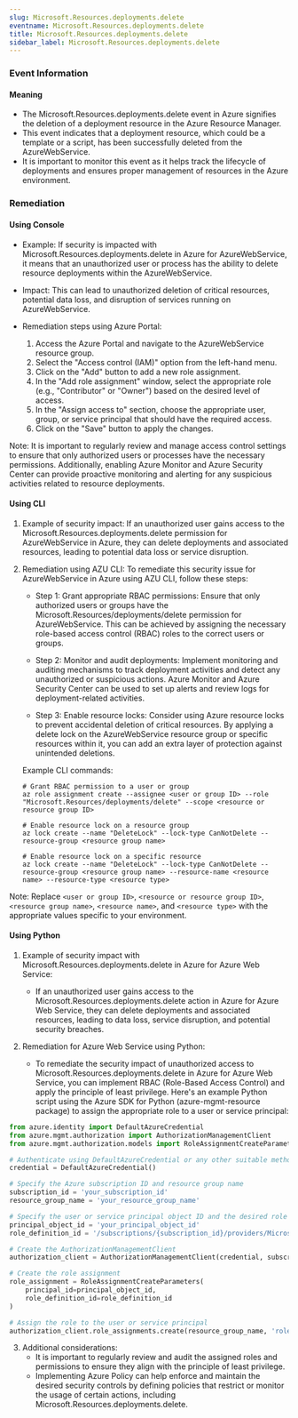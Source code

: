 ```yaml
--- 
slug: Microsoft.Resources.deployments.delete
eventname: Microsoft.Resources.deployments.delete
title: Microsoft.Resources.deployments.delete
sidebar_label: Microsoft.Resources.deployments.delete
---
```

                       
### Event Information

#### Meaning

- The Microsoft.Resources.deployments.delete event in Azure signifies the deletion of a deployment resource in the Azure Resource Manager.
- This event indicates that a deployment resource, which could be a template or a script, has been successfully deleted from the AzureWebService.
- It is important to monitor this event as it helps track the lifecycle of deployments and ensures proper management of resources in the Azure environment.

### Remediation

#### Using Console

- Example: If security is impacted with Microsoft.Resources.deployments.delete in Azure for AzureWebService, it means that an unauthorized user or process has the ability to delete resource deployments within the AzureWebService.

- Impact: This can lead to unauthorized deletion of critical resources, potential data loss, and disruption of services running on AzureWebService.

- Remediation steps using Azure Portal:
  1. Access the Azure Portal and navigate to the AzureWebService resource group.
  2. Select the "Access control (IAM)" option from the left-hand menu.
  3. Click on the "Add" button to add a new role assignment.
  4. In the "Add role assignment" window, select the appropriate role (e.g., "Contributor" or "Owner") based on the desired level of access.
  5. In the "Assign access to" section, choose the appropriate user, group, or service principal that should have the required access.
  6. Click on the "Save" button to apply the changes.

Note: It is important to regularly review and manage access control settings to ensure that only authorized users or processes have the necessary permissions. Additionally, enabling Azure Monitor and Azure Security Center can provide proactive monitoring and alerting for any suspicious activities related to resource deployments.

#### Using CLI

1. Example of security impact: If an unauthorized user gains access to the Microsoft.Resources.deployments.delete permission for AzureWebService in Azure, they can delete deployments and associated resources, leading to potential data loss or service disruption.

2. Remediation using AZU CLI: To remediate this security issue for AzureWebService in Azure using AZU CLI, follow these steps:

   - Step 1: Grant appropriate RBAC permissions: Ensure that only authorized users or groups have the Microsoft.Resources/deployments/delete permission for AzureWebService. This can be achieved by assigning the necessary role-based access control (RBAC) roles to the correct users or groups.

   - Step 2: Monitor and audit deployments: Implement monitoring and auditing mechanisms to track deployment activities and detect any unauthorized or suspicious actions. Azure Monitor and Azure Security Center can be used to set up alerts and review logs for deployment-related activities.

   - Step 3: Enable resource locks: Consider using Azure resource locks to prevent accidental deletion of critical resources. By applying a delete lock on the AzureWebService resource group or specific resources within it, you can add an extra layer of protection against unintended deletions.

   Example CLI commands:
   ```
   # Grant RBAC permission to a user or group
   az role assignment create --assignee <user or group ID> --role "Microsoft.Resources/deployments/delete" --scope <resource or resource group ID>

   # Enable resource lock on a resource group
   az lock create --name "DeleteLock" --lock-type CanNotDelete --resource-group <resource group name>

   # Enable resource lock on a specific resource
   az lock create --name "DeleteLock" --lock-type CanNotDelete --resource-group <resource group name> --resource-name <resource name> --resource-type <resource type>
   ```

Note: Replace `<user or group ID>`, `<resource or resource group ID>`, `<resource group name>`, `<resource name>`, and `<resource type>` with the appropriate values specific to your environment.

#### Using Python

1. Example of security impact with Microsoft.Resources.deployments.delete in Azure for Azure Web Service:
   - If an unauthorized user gains access to the Microsoft.Resources.deployments.delete action in Azure for Azure Web Service, they can delete deployments and associated resources, leading to data loss, service disruption, and potential security breaches.

2. Remediation for Azure Web Service using Python:
   - To remediate the security impact of unauthorized access to Microsoft.Resources.deployments.delete in Azure for Azure Web Service, you can implement RBAC (Role-Based Access Control) and apply the principle of least privilege. Here's an example Python script using the Azure SDK for Python (azure-mgmt-resource package) to assign the appropriate role to a user or service principal:

```python
from azure.identity import DefaultAzureCredential
from azure.mgmt.authorization import AuthorizationManagementClient
from azure.mgmt.authorization.models import RoleAssignmentCreateParameters

# Authenticate using DefaultAzureCredential or any other suitable method
credential = DefaultAzureCredential()

# Specify the Azure subscription ID and resource group name
subscription_id = 'your_subscription_id'
resource_group_name = 'your_resource_group_name'

# Specify the user or service principal object ID and the desired role definition ID
principal_object_id = 'your_principal_object_id'
role_definition_id = '/subscriptions/{subscription_id}/providers/Microsoft.Authorization/roleDefinitions/{role_definition_id}'

# Create the AuthorizationManagementClient
authorization_client = AuthorizationManagementClient(credential, subscription_id)

# Create the role assignment
role_assignment = RoleAssignmentCreateParameters(
    principal_id=principal_object_id,
    role_definition_id=role_definition_id
)

# Assign the role to the user or service principal
authorization_client.role_assignments.create(resource_group_name, 'role_assignment_name', role_assignment)
```

3. Additional considerations:
   - It is important to regularly review and audit the assigned roles and permissions to ensure they align with the principle of least privilege.
   - Implementing Azure Policy can help enforce and maintain the desired security controls by defining policies that restrict or monitor the usage of certain actions, including Microsoft.Resources.deployments.delete.


 